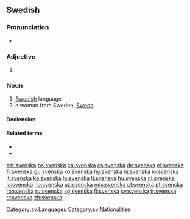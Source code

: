 ==Swedish==

===Pronunciation===
* {{audio|Sv-svenska.ogg|audio|lang=sv}}

===Adjective===
{{head|sv|adjective form}}

# {{sv-adj-form-abs-def+pl|svensk}}

===Noun===
{{sv-noun|c}}

# [[Swedish]] language
# a woman from Sweden, [[Swede]]

====Declension====
{{sv-noun-unc-irreg-c|definitions=1}}
{{sv-infl-noun-c-or|svensk|definitions=2}}

====Related terms====
* {{l|sv|fornsvenska}}
* {{l|sv|finlandssvenska}}

[[Category:sv:Languages]]
[[Category:sv:Nationalities]]

[[ast:svenska]]
[[bs:svenska]]
[[ca:svenska]]
[[cs:svenska]]
[[de:svenska]]
[[el:svenska]]
[[fr:svenska]]
[[gu:svenska]]
[[ko:svenska]]
[[hy:svenska]]
[[hi:svenska]]
[[io:svenska]]
[[it:svenska]]
[[ka:svenska]]
[[lo:svenska]]
[[lt:svenska]]
[[hu:svenska]]
[[nl:svenska]]
[[ja:svenska]]
[[no:svenska]]
[[uz:svenska]]
[[nds:svenska]]
[[pl:svenska]]
[[pt:svenska]]
[[ro:svenska]]
[[ru:svenska]]
[[sg:svenska]]
[[fi:svenska]]
[[sv:svenska]]
[[tt:svenska]]
[[tr:svenska]]
[[zh:svenska]]